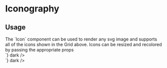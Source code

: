 
<Meta title="Design/Iconography" />

<main className="sb-unstyled doc-wrapper">
  <h1 className="h1">Iconography</h1>
  <div className="story-wrapper">
    <IconGrid />
    <PictogramGrid />
  </div>
  <span className="p icon-usage">
    <h2 className="h2">Usage</h2>
    <span className="p">
      The `Icon` component can be used to render any svg image and supports all of the icons shown in the Grid above.
      Icons can be resized and recolored by passing the appropriate props
    </span>
    <div className="icon-example">
      <div className="icons-container">
        <Icon icon="FavoriteActive" height={16} width={16} color="$black" />
        <Icon icon="FavoriteActive" height={24} width={24} color="$black" />
      </div>
      <Source
        code={`
<Icon icon="FavoriteActive" height={16} width={16} color="$black" />
<Icon icon="FavoriteActive" height={24} width={24} color="$black" />
`}
        dark
      />
    </div>
    <div className="icon-example">
      <div className="icons-container--dark">
        <Icon icon="Account" height={16} color="$white" />
        <Icon icon="Account" height={24} color="$white" />
      </div>
      <Source
        code={`
<Icon icon="Account" height={16} width={16} color="$white" />
<Icon icon="Account" height={24} width={24} color="$white" />
`}
        dark
      />
    </div>
  </span>
</main>
